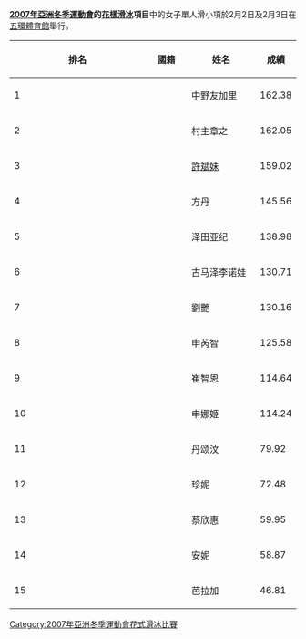 '''[[2007年亞洲冬季運動會|2007年亞洲冬季運動會]]的[[2007年冬季亞洲運動會花樣滑冰比賽|花樣滑冰]]項目'''中的女子單人滑小項於2月2日及2月3日在[[五環體育館|五環體育館]]舉行。

{| class=wikitable style="text-align:center" width=550
|-
! width=5%|'''排名'''
! width=15%|'''國籍'''
! width=25%|'''姓名'''
! width=15%|'''成績'''
|- bgcolor="gold"
| align="left"|1|| {{JPN}} || 中野友加里 || 162.38
|- bgcolor="silver"
| align="left"|2|| {{JPN}} ||  村主章之  ||162.05  
|-bgcolor="CC9966"
| align="left"|3|| {{CHN}} || [[許斌妹|許斌妹]] ||159.02
|-
| align="left"|4||{{CHN}}|| 方丹 || 145.56
|-
| align="left"|5||{{JPN}}|| 泽田亚纪 || 138.98
|-
| align="left"|6||{{UZB}}|| 古马泽李诺娃 || 130.71
|-
| align="left"|7||{{CHN}}|| 劉艷 || 130.16
|-
| align="left"|8||{{KOR}}|| 申芮智 || 125.58
|-
| align="left"|9||{{KOR}}|| 崔智恩 || 114.64
|-
| align="left"|10||{{KOR}}|| 申娜姬 || 114.24
|-
| align="left"|11||{{THA}}|| 丹颂汶 || 79.92
|-
| align="left"|12||{{PHL}}|| 珍妮 || 72.48
|-
| align="left"|13||{{TPE}}|| 蔡欣惠 || 59.95
|-
| align="left"|14||{{PHL}}|| 安妮 || 58.87
|-
| align="left"|15||{{PHL}}|| 芭拉加 || 46.81
|}

[[Category:2007年亞洲冬季運動會花式滑冰比賽|Category:2007年亞洲冬季運動會花式滑冰比賽]]